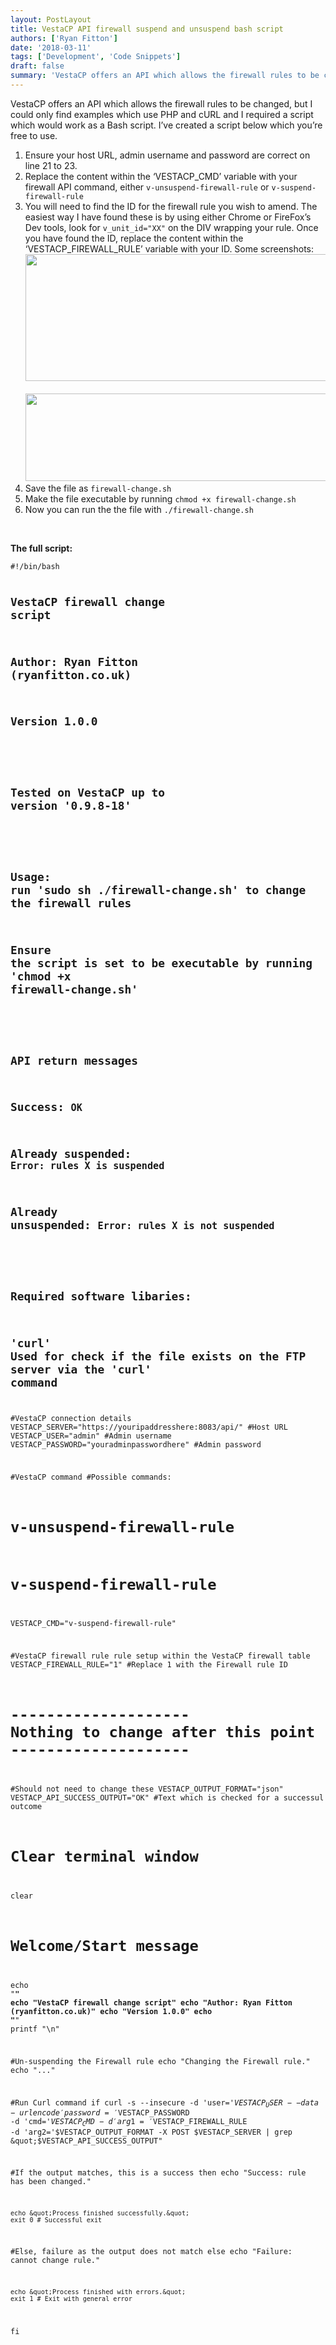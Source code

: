 ```yaml
---
layout: PostLayout
title: VestaCP API firewall suspend and unsuspend bash script
authors: ['Ryan Fitton']
date: '2018-03-11'
tags: ['Development', 'Code Snippets']
draft: false
summary: 'VestaCP offers an API which allows the firewall rules to be changed, but I could only find examples which use PHP and cURL and I required a script which would work as a Bash script. I&amp;#8217;ve created a script below which you&amp;#8217;re free to use. Ensure your host URL, admin username and password are correct [&amp;hellip;]'
---
```


<p>VestaCP offers an API which allows the firewall rules to be changed, but I could only find examples which use PHP and cURL and I required a script which would work as a Bash script. I&#8217;ve created a script below which you&#8217;re free to use.</p>
<ol>
<li>Ensure your host URL, admin username and password are correct on line 21 to 23.</li>
<li>Replace the content within the &#8216;VESTACP_CMD&#8217; variable with your firewall API command, either <code class="language-bash">v-unsuspend-firewall-rule</code> or <code class="language-bash">v-suspend-firewall-rule</code></li>
<li>You will need to find the ID for the firewall rule you wish to amend. The easiest way I have found these is by using either Chrome or FireFox&#8217;s Dev tools, look for <code class="language-bash">v_unit_id="XX"</code> on the DIV wrapping your rule. Once you have found the ID, replace the content within the &#8216;VESTACP_FIREWALL_RULE&#8217; variable with your ID. Some screenshots:<br />
<a href="https://ryanfitton.co.uk/wp-content/uploads/2018/01/vesta-cp-firewall-1.png"><img loading="lazy" class="alignnone wp-image-820 size-full" src="https://ryanfitton.co.uk/wp-content/uploads/2018/01/vesta-cp-firewall-1.png" alt="" width="757" height="203" srcset="https://ryanfitton.co.uk/blog/wp-content/uploads/2018/01/vesta-cp-firewall-1.png 757w, https://ryanfitton.co.uk/blog/wp-content/uploads/2018/01/vesta-cp-firewall-1-300x80.png 300w" sizes="(max-width: 757px) 100vw, 757px" /><br />
</a><br />
<a href="https://ryanfitton.co.uk/wp-content/uploads/2018/01/vesta-cp-firewall-2.png"><img loading="lazy" class="alignnone size-large wp-image-821" src="https://ryanfitton.co.uk/wp-content/uploads/2018/01/vesta-cp-firewall-2-1024x140.png" alt="" width="1024" height="140" srcset="https://ryanfitton.co.uk/blog/wp-content/uploads/2018/01/vesta-cp-firewall-2-1024x140.png 1024w, https://ryanfitton.co.uk/blog/wp-content/uploads/2018/01/vesta-cp-firewall-2-300x41.png 300w, https://ryanfitton.co.uk/blog/wp-content/uploads/2018/01/vesta-cp-firewall-2-768x105.png 768w, https://ryanfitton.co.uk/blog/wp-content/uploads/2018/01/vesta-cp-firewall-2.png 1284w" sizes="(max-width: 1024px) 100vw, 1024px" /></a></li>
<li>Save the file as <code class="language-bash">firewall-change.sh</code></li>
<li>Make the file executable by running <code class="language-bash">chmod +x firewall-change.sh</code></li>
<li>Now you can run the the file with <code class="language-bash">./firewall-change.sh</code></li>
</ol>
<p>&nbsp;</p>
<p><strong>The full script:</strong></p>
<pre class="language-bash"><code class="language-bash">#!/bin/bash

## VestaCP firewall change script
## Author: Ryan Fitton (ryanfitton.co.uk)
## Version 1.0.0
##
## Tested on VestaCP up to version '0.9.8-18'
##
## Usage: run 'sudo sh ./firewall-change.sh' to change the firewall rules
## Ensure the script is set to be executable by running 'chmod +x firewall-change.sh'
##
## API return messages
##   Success: `OK`
##   Already suspended: `Error: rules X is suspended`
##   Already unsuspended: `Error: rules X is not suspended`
##
## Required software libaries:
##   'curl'             Used for check if the file exists on the FTP server via the 'curl' command

#VestaCP connection details
VESTACP_SERVER=&quot;https://youripaddresshere:8083/api/&quot;    #Host URL
VESTACP_USER=&quot;admin&quot;                                    #Admin username
VESTACP_PASSWORD=&quot;youradminpasswordhere&quot;                #Admin password

#VestaCP command
#Possible commands:
#   v-unsuspend-firewall-rule
#   v-suspend-firewall-rule
VESTACP_CMD=&quot;v-suspend-firewall-rule&quot;

#VestaCP firewall rule rule setup within the VestaCP firewall table
VESTACP_FIREWALL_RULE=&quot;1&quot;                           #Replace 1 with the Firewall rule ID


# -------------------- Nothing to change after this point --------------------


#Should not need to change these
VESTACP_OUTPUT_FORMAT=&quot;json&quot;
VESTACP_API_SUCCESS_OUTPUT=&quot;OK&quot;                     #Text which is checked for a successul outcome


# Clear terminal window
clear

# Welcome/Start message
echo &quot;****************************************&quot;
echo &quot;VestaCP firewall change script&quot;
echo &quot;Author: Ryan Fitton (ryanfitton.co.uk)&quot;
echo &quot;Version 1.0.0&quot;
echo &quot;****************************************&quot;
printf &quot;\n&quot;

#Un-suspending the Firewall rule
echo &quot;Changing the Firewall rule.&quot;
echo &quot;...&quot;


#Run Curl command
if curl -s --insecure -d 'user='$VESTACP_USER --data-urlencode 'password='$VESTACP_PASSWORD -d 'cmd='$VESTACP_CMD -d 'arg1='$VESTACP_FIREWALL_RULE -d 'arg2='$VESTACP_OUTPUT_FORMAT -X POST $VESTACP_SERVER | grep &quot;$VESTACP_API_SUCCESS_OUTPUT&quot;

#If the output matches, this is a success
then
    echo &quot;Success: rule has been changed.&quot;
    
    echo &quot;Process finished successfully.&quot;
    exit 0 # Successful exit


#Else, failure as the output does not match
else
    echo &quot;Failure: cannot change rule.&quot;
    
    echo &quot;Process finished with errors.&quot;
    exit 1 # Exit with general error
fi</code></pre>
